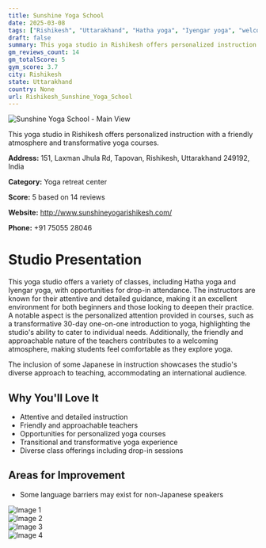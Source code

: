 ```yaml
---
title: Sunshine Yoga School
date: 2025-03-08
tags: ["Rishikesh", "Uttarakhand", "Hatha yoga", "Iyengar yoga", "welcoming atmosphere", "personalized instruction", "Rishikesh"]  
draft: false
summary: This yoga studio in Rishikesh offers personalized instruction with a friendly atmosphere and transformative yoga courses.
gm_reviews_count: 14
gm_totalScore: 5
gym_score: 3.7
city: Rishikesh
state: Uttarakhand
country: None
url: Rishikesh_Sunshine_Yoga_School
---
```


<div className="aspect-[16/9] relative my-8">
  <img 
    src="https://lh5.googleusercontent.com/p/AF1QipNRCuDpc_erfc3XQotEk36wo2eG2Zm_DBXNnWNJ=w1920-h1080-k-no"
    alt="Sunshine Yoga School - Main View"
    className="object-cover absolute inset-0 w-full h-full rounded-lg"
  />
</div>

This yoga studio in Rishikesh offers personalized instruction with a friendly atmosphere and transformative yoga courses.

**Address:** 151, Laxman Jhula Rd, Tapovan, Rishikesh, Uttarakhand 249192, India

**Category:** Yoga retreat center

**Score:** 5 based on 14 reviews

**Website:** http://www.sunshineyogarishikesh.com/

**Phone:** +91 75055 28046

# Studio Presentation

This yoga studio offers a variety of classes, including Hatha yoga and Iyengar yoga, with opportunities for drop-in attendance. The instructors are known for their attentive and detailed guidance, making it an excellent environment for both beginners and those looking to deepen their practice. A notable aspect is the personalized attention provided in courses, such as a transformative 30-day one-on-one introduction to yoga, highlighting the studio's ability to cater to individual needs. Additionally, the friendly and approachable nature of the teachers contributes to a welcoming atmosphere, making students feel comfortable as they explore yoga.

The inclusion of some Japanese in instruction showcases the studio's diverse approach to teaching, accommodating an international audience.

## Why You'll Love It

- Attentive and detailed instruction
- Friendly and approachable teachers
- Opportunities for personalized yoga courses
- Transitional and transformative yoga experience
- Diverse class offerings including drop-in sessions

## Areas for Improvement

- Some language barriers may exist for non-Japanese speakers

<div className="grid grid-cols-1 xl:grid-cols-2 gap-4 my-8">
<div className="aspect-[4/3] relative"><img src="https://lh3.googleusercontent.com/p/AF1QipMZZSkq2p7Jo7m9T4T9ZpKFFmf1zwOODgLKJKlL=w1920-h1080-k-no" alt="Image 1" className="object-cover absolute inset-0 w-full h-full rounded-lg" /></div>
<div className="aspect-[4/3] relative"><img src="https://lh5.googleusercontent.com/p/AF1QipPC72QEXv2WWCdCVT2R_cxA_qkuNdCtbwrXd6bg=w1920-h1080-k-no" alt="Image 2" className="object-cover absolute inset-0 w-full h-full rounded-lg" /></div>
<div className="aspect-[4/3] relative"><img src="https://lh5.googleusercontent.com/p/AF1QipNilHnxLepcXkBQeEIPae9mW7oHiK1_iywIi_qq=w1920-h1080-k-no" alt="Image 3" className="object-cover absolute inset-0 w-full h-full rounded-lg" /></div>
<div className="aspect-[4/3] relative"><img src="https://lh5.googleusercontent.com/p/AF1QipOlesHF4BbYDFxas_sOpOyHzEXpuFkuRAduLsml=w1920-h1080-k-no" alt="Image 4" className="object-cover absolute inset-0 w-full h-full rounded-lg" /></div>
</div>
